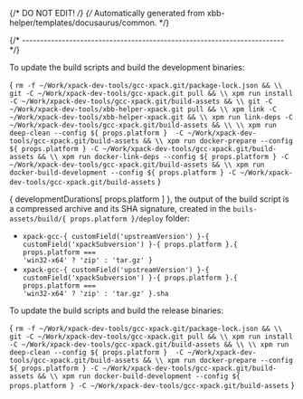 {/* DO NOT EDIT! */}
{/* Automatically generated from xbb-helper/templates/docusaurus/common. */}




{/* ------------------------------------------------------------------------ */}

To update the build scripts and build the development binaries:

<CodeBlock language="sh"> {
`rm -f ~/Work/xpack-dev-tools/gcc-xpack.git/package-lock.json && \\
git -C ~/Work/xpack-dev-tools/gcc-xpack.git pull && \\
xpm run install -C ~/Work/xpack-dev-tools/gcc-xpack.git/build-assets && \\
git -C ~/Work/xpack-dev-tools/xbb-helper-xpack.git pull && \\
xpm link -C ~/Work/xpack-dev-tools/xbb-helper-xpack.git && \\
xpm run link-deps -C ~/Work/xpack-dev-tools/gcc-xpack.git/build-assets && \\
\\
xpm run deep-clean --config ${ props.platform }  -C ~/Work/xpack-dev-tools/gcc-xpack.git/build-assets && \\
xpm run docker-prepare --config ${ props.platform } -C ~/Work/xpack-dev-tools/gcc-xpack.git/build-assets && \\
xpm run docker-link-deps --config ${ props.platform } -C ~/Work/xpack-dev-tools/gcc-xpack.git/build-assets && \\
xpm run docker-build-development --config ${ props.platform } -C ~/Work/xpack-dev-tools/gcc-xpack.git/build-assets`
} </CodeBlock>

{ developmentDurations[ props.platform ] }, the output of the build script is a compressed
archive and its SHA signature, created in
the <code>buils-assets/build/{ props.platform }/deploy</code> folder:

* <code>xpack-gcc-{ customField('upstreamVersion') }-{ customField('xpackSubversion') }-{ props.platform }.{ props.platform === 'win32-x64' ? 'zip' : 'tar.gz' }</code>
* <code>xpack-gcc-{ customField('upstreamVersion') }-{ customField('xpackSubversion') }-{ props.platform }.{ props.platform === 'win32-x64' ? 'zip' : 'tar.gz' }.sha</code>

To update the build scripts and build the release binaries:

<CodeBlock language="sh"> {
`rm -f ~/Work/xpack-dev-tools/gcc-xpack.git/package-lock.json && \\
git -C ~/Work/xpack-dev-tools/gcc-xpack.git pull && \\
xpm run install -C ~/Work/xpack-dev-tools/gcc-xpack.git/build-assets && \\
\\
xpm run deep-clean --config ${ props.platform }  -C ~/Work/xpack-dev-tools/gcc-xpack.git/build-assets && \\
xpm run docker-prepare --config ${ props.platform } -C ~/Work/xpack-dev-tools/gcc-xpack.git/build-assets && \\
xpm run docker-build-development --config ${ props.platform } -C ~/Work/xpack-dev-tools/gcc-xpack.git/build-assets`
} </CodeBlock>
